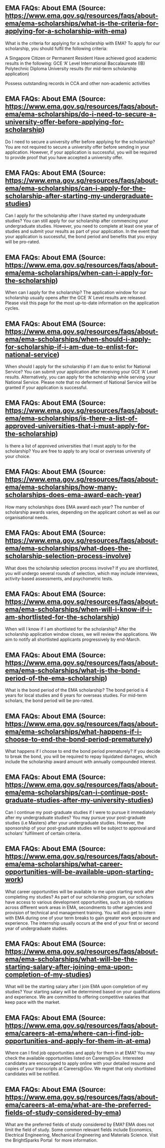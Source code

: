 ## EMA FAQs: About EMA (Source: https://www.ema.gov.sg/resources/faqs/about-ema/ema-scholarships/what-is-the-criteria-for-applying-for-a-scholarship-with-ema)

What is the criteria for applying for a scholarship with EMA?
To apply for our scholarship, you should fulfil the following criteria:

A Singapore Citizen or Permanent Resident
Have achieved good academic results in the following:
GCE ‘A’ Level
International Baccalaureate (IB)
Polytechnic Diploma
University results (for mid-term scholarship application)


Possess outstanding records in CCA and other non-academic activities



## EMA FAQs: About EMA (Source: https://www.ema.gov.sg/resources/faqs/about-ema/ema-scholarships/do-i-need-to-secure-a-university-offer-before-applying-for-scholarship)

Do I need to secure a university offer before applying for the scholarship?
You are not required to secure a university offer before sending in your application. However, if your application is successful, you will be required to provide proof that you have accepted a university offer.


## EMA FAQs: About EMA (Source: https://www.ema.gov.sg/resources/faqs/about-ema/ema-scholarships/can-i-apply-for-the-scholarship-after-starting-my-undergraduate-studies)

Can I apply for the scholarship after I have started my undergraduate studies?
You can still apply for our scholarship after commencing your undergraduate studies. However, you need to complete at least one year of studies and submit your results as part of your application.
In the event that your application is successful, the bond period and benefits that you enjoy will be pro-rated.


## EMA FAQs: About EMA (Source: https://www.ema.gov.sg/resources/faqs/about-ema/ema-scholarships/when-can-i-apply-for-the-scholarship)

When can I apply for the scholarship?
The application window for our scholarship usually opens after the GCE ‘A’ Level results are released.
Please visit this page for the most up-to-date information on the application cycles.


## EMA FAQs: About EMA (Source: https://www.ema.gov.sg/resources/faqs/about-ema/ema-scholarships/when-should-i-apply-for-scholarship-if-i-am-due-to-enlist-for-national-service)

When should I apply for the scholarship if I am due to enlist for National Service?
You can submit your application after receiving your GCE ‘A’ Level results.
Alternatively, you can apply for the scholarship while serving your National Service. Please note that no deferment of National Service will be granted if your application is successful.


## EMA FAQs: About EMA (Source: https://www.ema.gov.sg/resources/faqs/about-ema/ema-scholarships/is-there-a-list-of-approved-universities-that-i-must-apply-for-the-scholarship)

Is there a list of approved universities that I must apply to for the scholarship?
You are free to apply to any local or overseas university of your choice.


## EMA FAQs: About EMA (Source: https://www.ema.gov.sg/resources/faqs/about-ema/ema-scholarships/how-many-scholarships-does-ema-award-each-year)

How many scholarships does EMA award each year?
The number of scholarship awards varies, depending on the applicant cohort as well as our organisational needs.


## EMA FAQs: About EMA (Source: https://www.ema.gov.sg/resources/faqs/about-ema/ema-scholarships/what-does-the-scholarship-selection-process-involve)

What does the scholarship selection process involve?
If you are shortlisted, you will undergo several rounds of selection, which may include interviews, activity-based assessments, and psychometric tests.


## EMA FAQs: About EMA (Source: https://www.ema.gov.sg/resources/faqs/about-ema/ema-scholarships/when-will-i-know-if-i-am-shortlisted-for-the-scholarship)

When will I know if I am shortlisted for the scholarship?
After the scholarship application window closes, we will review the applications. We aim to notify all shortlisted applicants progressively by end-March.


## EMA FAQs: About EMA (Source: https://www.ema.gov.sg/resources/faqs/about-ema/ema-scholarships/what-is-the-bond-period-of-the-ema-scholarship)

What is the bond period of the EMA scholarship?
The bond period is 4 years for local studies and 6 years for overseas studies. For mid-term scholars, the bond period will be pro-rated.


## EMA FAQs: About EMA (Source: https://www.ema.gov.sg/resources/faqs/about-ema/ema-scholarships/what-happens-if-i-choose-to-end-the-bond-period-prematurely)

What happens if I choose to end the bond period prematurely?
If you decide to break the bond, you will be required to repay liquidated damages, which include the scholarship award amount with annually compounded interest.


## EMA FAQs: About EMA (Source: https://www.ema.gov.sg/resources/faqs/about-ema/ema-scholarships/can-i-continue-post-graduate-studies-after-my-university-studies)

Can I continue my post-graduate studies if I were to pursue it immediately after my undergraduate studies?
You may pursue your post-graduate studies (i.e Masters) after your undergraduate studies. However, the sponsorship of your post-graduate studies will be subject to approval and scholars’ fulfilment of certain criteria.


## EMA FAQs: About EMA (Source: https://www.ema.gov.sg/resources/faqs/about-ema/ema-scholarships/what-career-opportunities-will-be-available-upon-starting-work)

What career opportunities will be available to me upon starting work after completing my studies?
As part of our scholarship program, our scholars have access to various development opportunities, such as job rotations across different work areas in EMA, secondments to other agencies and provision of technical and management training.
You will also get to intern with EMA during one of your term breaks to gain greater work exposure and experience. The internship usually occurs at the end of your first or second year of undergraduate studies.


## EMA FAQs: About EMA (Source: https://www.ema.gov.sg/resources/faqs/about-ema/ema-scholarships/what-will-be-the-starting-salary-after-joining-ema-upon-completion-of-my-studies)

What will be the starting salary after I join EMA upon completion of my studies?
Your starting salary will be determined based on your qualifications and experience. We are committed to offering competitive salaries that keep pace with the market.


## EMA FAQs: About EMA (Source: https://www.ema.gov.sg/resources/faqs/about-ema/careers-at-ema/where-can-i-find-job-opportunities-and-apply-for-them-in-at-ema)

Where can I find job opportunities and apply for them in at EMA?
You may check the available opportunities listed on Careers@Gov. Interested candidates are encouraged to apply online with your detailed resume and copies of your transcripts at Careers@Gov. We regret that only shortlisted candidates will be notified.


## EMA FAQs: About EMA (Source: https://www.ema.gov.sg/resources/faqs/about-ema/careers-at-ema/what-are-the-preferred-fields-of-study-considered-by-ema)

What are the preferred fields of study considered by EMA?
EMA does not limit the field of study. Some common relevant fields include Economics, Electrical Engineering, Mechanical Engineering and Materials Science. Visit the BrightSparks Portal  for more information.


